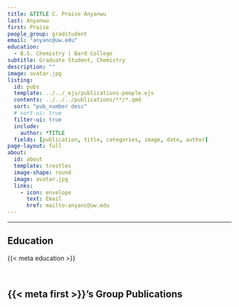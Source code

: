 ```yaml
---
title: &TITLE C. Praise Anyanwu
last: Anyanwu
first: Praise
people_group: gradstudent
email: "anyanc@uw.edu"
education:
  - B.S. Chemistry | Bard College 
subtitle: Graduate Student, Chemistry
description: ""
image: avatar.jpg
listing:
  id: pubs
  template: ../../_ejs/publications-people.ejs 
  contents: ../../../publications/**/*.qmd
  sort: "pub_number desc"
  # sort-ui: true
  filter-ui: true
  include:
    author: *TITLE
  fields: [publication, title, categories, image, date, author]
page-layout: full
about: 
  id: about
  template: trestles
  image-shape: round
  image: avatar.jpg
  links:
    - icon: envelope
      text: Email
      href: mailto:anyanc@uw.edu
---
```


<hr>


:::{#about}



## Education
{{< meta education >}}

<br>

:::

## {{< meta first >}}'s Group Publications

:::{#pubs}
:::
